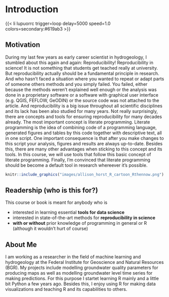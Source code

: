 # Introduction

{{< li lupuorrc trigger=loop delay=5000 speed=1.0 colors=secondary:#619ab3 >}}

## Motivation

During my last few years as early career scientist in hydrogeology, I stumbled about this again and again: Reproducibility! Reproducibility in science! It is not something that students get teached really at university. But reproducibility actually should be a fundamental principle in research. And who hasn't faced a situation where you wanted to repeat or adapt parts of someone others methods and you simply failed. You failed, either because the methods weren't explained well enough or the analysis was done in a proprietary software or a software with graphical user interface (e.g. QGIS, FEFLOW, GeODIN) or the source code was not attached to the article. And reproducibility is a big issue throughout all scientific disciplines and its lack has been also studied for many years. Not really surprisingly, there are concepts and tools for ensuring reproducibility for many decades already. The most important concept is literate programming. Literate programming is the idea of combining code of a programming language, generated figures and tables by this code together with descriptive text, all in one script. One important consequence is that after you make changes to this script your analysis, figures and results are always up-to-date. Besides this, there are many other advantages when sticking to this concept and its tools. In this course, we will use tools that follow this basic concept of literate programming. Finally, I'm convinced that literate programming should be become a default tool in research whereever it's possible.

```r
knitr::include_graphics("images/allison_horst_R_cartoon_Rthennow.png")
```

## Readership (who is this for?)

This course or book is meant for anybody who is

-   interested in learning essential **tools for data science**
-   interested in state-of-the-art methods for **reproducibility in science**
-   **with or without** prior knowledge of programming in general or R (although it wouldn't hurt of course)

## About Me

I am working as a researcher in the field of machine learning and hydrogeology at the Federal Institute for Geoscience and Natural Resources (BGR). My projects include modelling groundwater quality parameters for producing maps as well as modelling groundwater level time series for making predictions. For this purpose I startet learning R mainly and a little bit Python a few years ago. Besides this, I enjoy using R for making data visualizations and teaching R and its capabilities to others.
